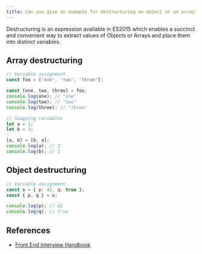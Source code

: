 ```yaml
---
title: Can you give an example for destructuring an object or an array?
---
```


Destructuring is an expression available in ES2015 which enables a succinct and convenient way to extract values of Objects or Arrays and place them into distinct variables.

## Array destructuring

```js
// Variable assignment.
const foo = ['one', 'two', 'three'];

const [one, two, three] = foo;
console.log(one); // "one"
console.log(two); // "two"
console.log(three); // "three"
```

```js
// Swapping variables
let a = 1;
let b = 3;

[a, b] = [b, a];
console.log(a); // 3
console.log(b); // 1
```

## Object destructuring

```js
// Variable assignment.
const o = { p: 42, q: true };
const { p, q } = o;

console.log(p); // 42
console.log(q); // true
```

## References

- [Front End Interview Handbook](https://www.frontendinterviewhandbook.com/javascript-questions)
